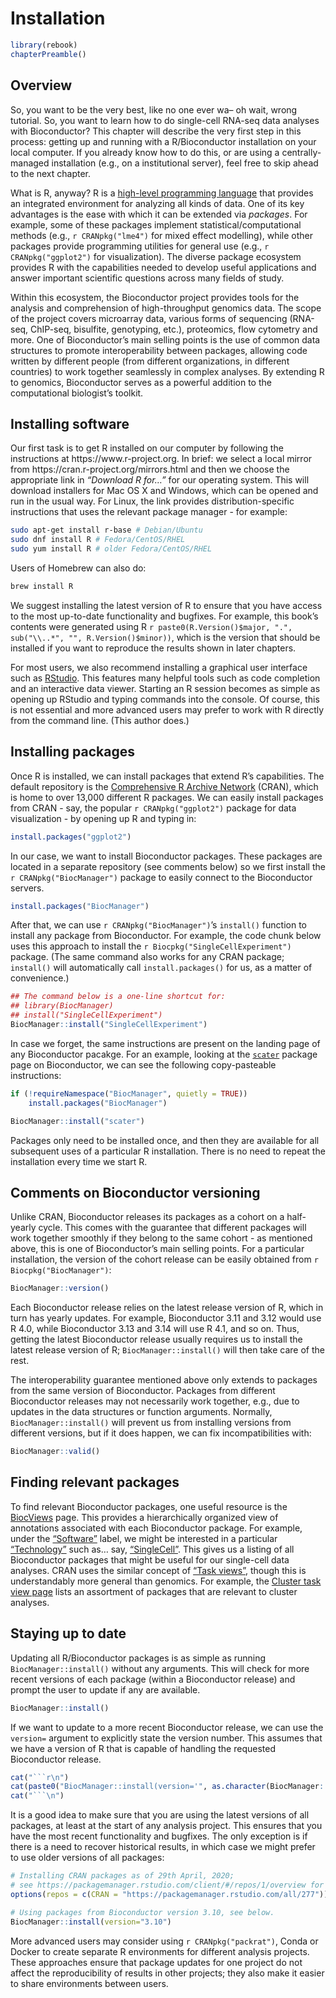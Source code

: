 # Installation 

```r
library(rebook)
chapterPreamble()
```

## Overview 

So, you want to be the very best, like no one ever wa-- oh wait, wrong tutorial.
So, you want to learn how to do single-cell RNA-seq data analyses with Bioconductor?
This chapter will describe the very first step in this process: getting up and running with a R/Bioconductor installation on your local computer.
If you already know how to do this, or are using a centrally-managed installation (e.g., on a institutional server), feel free to skip ahead to the next chapter.

What is R, anyway?
R is a [high-level programming language](https://www.r-project.org/about.html) that provides an integrated environment for analyzing all kinds of data.
One of its key advantages is the ease with which it can be extended via _packages_.
For example, some of these packages implement statistical/computational methods (e.g., `r CRANpkg("lme4")` for mixed effect modelling),
while other packages provide programming utilities for general use (e.g., `r CRANpkg("ggplot2")` for visualization).
The diverse package ecosystem provides R with the capabilities needed to develop useful applications and answer important scientific questions across many fields of study.

Within this ecosystem, the Bioconductor project provides tools for the analysis and comprehension of high-throughput genomics data.
The scope of the project covers microarray data, various forms of sequencing (RNA-seq, ChIP-seq, bisulfite, genotyping, etc.), proteomics, flow cytometry and more.
One of Bioconductor's main selling points is the use of common data structures to promote interoperability between packages,
allowing code written by different people (from different organizations, in different countries) to work together seamlessly in complex analyses. 
By extending R to genomics, Bioconductor serves as a powerful addition to the computational biologist's toolkit.

## Installing software

Our first task is to get R installed on our computer by following the instructions at https://www.r-project.org.
In brief: we select a local mirror from https://cran.r-project.org/mirrors.html and then we choose the appropriate link in _"Download R for..."_ for our operating system. 
This will download installers for Mac OS X and Windows, which can be opened and run in the usual way.
For Linux, the link provides distribution-specific instructions that uses the relevant package manager - for example:

```sh
sudo apt-get install r-base # Debian/Ubuntu
sudo dnf install R # Fedora/CentOS/RHEL
sudo yum install R # older Fedora/CentOS/RHEL
```

Users of Homebrew can also do:

```sh
brew install R
```

We suggest installing the latest version of R to ensure that you have access to the most up-to-date functionality and bugfixes.
For example, this book's contents were generated using R `r paste0(R.Version()$major, ".", sub("\\..*", "", R.Version()$minor))`,
which is the version that should be installed if you want to reproduce the results shown in later chapters.

For most users, we also recommend installing a graphical user interface such as [RStudio](http://www.rstudio.com/download).
This features many helpful tools such as code completion and an interactive data viewer.
Starting an R session becomes as simple as opening up RStudio and typing commands into the console.
Of course, this is not essential and more advanced users may prefer to work with R directly from the command line. (This author does.)

## Installing packages

Once R is installed, we can install packages that extend R's capabilities.
The default repository is the [Comprehensive R Archive Network](https://cran.r-project.org/mirrors.html) (CRAN), which is home to over 13,000 different R packages. 
We can easily install packages from CRAN - say, the popular `r CRANpkg("ggplot2")` package for data visualization - by opening up R and typing in:

```r
install.packages("ggplot2")
```

In our case, we want to install Bioconductor packages.
These packages are located in a separate repository (see comments below) so we first install the `r CRANpkg("BiocManager")` package to easily connect to the Bioconductor servers.

```r
install.packages("BiocManager")
```

After that, we can use `r CRANpkg("BiocManager")`'s `install()` function to install any package from Bioconductor.
For example, the code chunk below uses this approach to install the `r Biocpkg("SingleCellExperiment")` package.
(The same command also works for any CRAN package; `install()` will automatically call `install.packages()` for us, as a matter of convenience.)

```r
## The command below is a one-line shortcut for:
## library(BiocManager)
## install("SingleCellExperiment")
BiocManager::install("SingleCellExperiment")
```

In case we forget, the same instructions are present on the landing page of any Bioconductor pacakge.
For an example, looking at the [`scater`](https://bioconductor.org/packages/release/bioc/html/scater.html) package page on Bioconductor, we can see the following copy-pasteable instructions:

```r
if (!requireNamespace("BiocManager", quietly = TRUE))
    install.packages("BiocManager")

BiocManager::install("scater")
```

Packages only need to be installed once, and then they are available for all subsequent uses of a particular R installation.
There is no need to repeat the installation every time we start R.

## Comments on Bioconductor versioning

Unlike CRAN, Bioconductor releases its packages as a cohort on a half-yearly cycle.
This comes with the guarantee that different packages will work together smoothly if they belong to the same cohort - as mentioned above, this is one of Bioconductor's main selling points.
For a particular installation, the version of the cohort release can be easily obtained from `r Biocpkg("BiocManager")`:

```r
BiocManager::version()
```

Each Bioconductor release relies on the latest release version of R, which in turn has yearly updates.
For example, Bioconductor 3.11 and 3.12 would use R 4.0, while Bioconductor 3.13 and 3.14 will use R 4.1, and so on.
Thus, getting the latest Bioconductor release usually requires us to install the latest release version of R; `BiocManager::install()` will then take care of the rest.

The interoperability guarantee mentioned above only extends to packages from the same version of Bioconductor.
Packages from different Bioconductor releases may not necessarily work together, e.g., due to updates in the data structures or function arguments.
Normally, `BiocManager::install()` will prevent us from installing versions from different versions, but if it does happen, we can fix incompatibilities with:

```r
BiocManager::valid()
```

## Finding relevant packages

To find relevant Bioconductor packages, one useful resource is the [BiocViews](https://bioconductor.org/packages/release/BiocViews.html) page.
This provides a hierarchically organized view of annotations associated with each Bioconductor package.
For example, under the ["Software"](https://bioconductor.org/packages/release/BiocViews.html#___Software) label, we might be interested in a particular ["Technology"](https://bioconductor.org/packages/release/BiocViews.html#___Technology) such as... say, ["SingleCell"](https://bioconductor.org/packages/release/BiocViews.html#___SingleCell).
This gives us a listing of all Bioconductor packages that might be useful for our single-cell data analyses. 
CRAN uses the similar concept of ["Task views"](https://cran.r-project.org/web/views/), though this is understandably more general than genomics.
For example, the [Cluster task view page](https://cran.r-project.org/web/views/Cluster.html) lists an assortment of packages that are relevant to cluster analyses.

## Staying up to date

Updating all R/Bioconductor packages is as simple as running `BiocManager::install()` without any arguments.
This will check for more recent versions of each package (within a Bioconductor release) and prompt the user to update if any are available.

```r
BiocManager::install()
```

If we want to update to a more recent Bioconductor release, we can use the `version=` argument to explicitly state the version number. 
This assumes that we have a version of R that is capable of handling the requested Bioconductor release.

```r
cat("```r\n")
cat(paste0("BiocManager::install(version='", as.character(BiocManager::version()),"')\n"))
cat("```\n")
```

It is a good idea to make sure that you are using the latest versions of all packages, at least at the start of any analysis project.
This ensures that you have the most recent functionality and bugfixes.
The only exception is if there is a need to recover historical results, in which case we might prefer to use older versions of all packages:

```r
# Installing CRAN packages as of 29th April, 2020;
# see https://packagemanager.rstudio.com/client/#/repos/1/overview for available dates.
options(repos = c(CRAN = "https://packagemanager.rstudio.com/all/277"))

# Using packages from Bioconductor version 3.10, see below. 
BiocManager::install(version="3.10") 
```

More advanced users may consider using `r CRANpkg("packrat")`, Conda or Docker to create separate R environments for different analysis projects.
These approaches ensure that package updates for one project do not affect the reproducibility of results in other projects;
they also make it easier to share environments between users.


<!--
## What you won't learn

The field of bioinformatic analysis is large and filled with many potential trajectories depending on the biological system being studied and technology being deployed. Here, we only briefly survey some of the many tools available for the analysis of scRNA-seq, focusing on Bioconductor packages. It is impossible to thoroughly review the plethora of tools available through R and Bioconductor for biological analysis in one book, but we hope to provide the means for further exploration on your own.

Thus, it goes without saying that you may not learn the optimal workflow for your own data from our examples - while we strive to provide high quality templates, they should be treated as just that - a template from which to extend upon for your own analyses. 
-->

